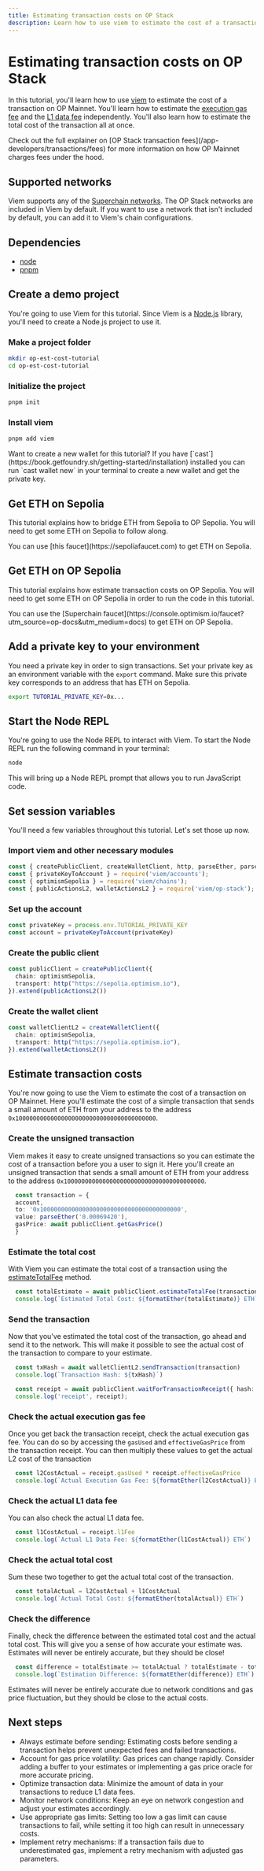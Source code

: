 ```yaml
---
title: Estimating transaction costs on OP Stack
description: Learn how to use viem to estimate the cost of a transaction on OP Stack.
---
```





# Estimating transaction costs on OP Stack

In this tutorial, you'll learn how to use [viem](https://viem.sh/op-stack/) to estimate the cost of a transaction on OP Mainnet.
You'll learn how to estimate the [execution gas fee](/app-developers/transactions/fees#execution-gas-fee) and the [L1 data fee](/app-developers/transactions/fees#l1-data-fee) independently.
You'll also learn how to estimate the total cost of the transaction all at once.

<Info>
  Check out the full explainer on [OP Stack transaction fees](/app-developers/transactions/fees) for more information on how OP Mainnet charges fees under the hood.
</Info>

## Supported networks

Viem supports any of the [Superchain networks](/superchain/networks).
The OP Stack networks are included in Viem by default.
If you want to use a network that isn't included by default, you can add it to Viem's chain configurations.

## Dependencies

*   [node](https://nodejs.org/en/)
*   [pnpm](https://pnpm.io/installation)

## Create a demo project

You're going to use Viem for this tutorial.
Since Viem is a [Node.js](https://nodejs.org/en/) library, you'll need to create a Node.js project to use it.

<Steps>
  <h3>Make a project folder</h3>

  ```bash
  mkdir op-est-cost-tutorial
  cd op-est-cost-tutorial
  ```

  <h3>Initialize the project</h3>

  ```bash
  pnpm init
  ```

  <h3>Install viem</h3>

  ```bash
  pnpm add viem
  ```
</Steps>

<Info>
  Want to create a new wallet for this tutorial?
  If you have [`cast`](https://book.getfoundry.sh/getting-started/installation) installed you can run `cast wallet new` in your terminal to create a new wallet and get the private key.
</Info>

## Get ETH on Sepolia

This tutorial explains how to bridge ETH from Sepolia to OP Sepolia.
You will need to get some ETH on Sepolia to follow along.

<Info>
  You can use [this faucet](https://sepoliafaucet.com) to get ETH on Sepolia.
</Info>

## Get ETH on OP Sepolia

This tutorial explains how estimate transaction costs on OP Sepolia.
You will need to get some ETH on OP Sepolia in order to run the code in this tutorial.

<Info>
  You can use the [Superchain faucet](https://console.optimism.io/faucet?utm_source=op-docs&utm_medium=docs) to get ETH on OP Sepolia.
</Info>

## Add a private key to your environment

You need a private key in order to sign transactions.
Set your private key as an environment variable with the `export` command.
Make sure this private key corresponds to an address that has ETH on Sepolia.

```bash
export TUTORIAL_PRIVATE_KEY=0x...
```

## Start the Node REPL

You're going to use the Node REPL to interact with Viem.
To start the Node REPL run the following command in your terminal:

```bash
node
```

This will bring up a Node REPL prompt that allows you to run JavaScript code.

## Set session variables

You'll need a few variables throughout this tutorial.
Let's set those up now.

<Steps>

<h3>Import viem and other necessary modules</h3>

```ts
const { createPublicClient, createWalletClient, http, parseEther, parseGwei, formatEther } = require('viem');
const { privateKeyToAccount } = require('viem/accounts');
const { optimismSepolia } = require('viem/chains');
const { publicActionsL2, walletActionsL2 } = require('viem/op-stack');
```

<h3>Set up the account</h3>

```ts
const privateKey = process.env.TUTORIAL_PRIVATE_KEY
const account = privateKeyToAccount(privateKey)
```

<h3>Create the public client</h3>

```ts
const publicClient = createPublicClient({
  chain: optimismSepolia,
  transport: http("https://sepolia.optimism.io"),
}).extend(publicActionsL2())
```

<h3>Create the wallet client</h3>

```ts
const walletClientL2 = createWalletClient({
  chain: optimismSepolia,
  transport: http("https://sepolia.optimism.io"),
}).extend(walletActionsL2())
```
</Steps>

## Estimate transaction costs

You're now going to use the Viem to estimate the cost of a transaction on OP Mainnet. 
Here you'll estimate the cost of a simple transaction that sends a small amount of ETH from your address to the address `0x1000000000000000000000000000000000000000`.

<Steps>
  <h3>Create the unsigned transaction</h3>

  Viem makes it easy to create unsigned transactions so you can estimate the cost of a transaction before you a user to sign it. 
  Here you'll create an unsigned transaction that sends a small amount of ETH from your address to the address `0x1000000000000000000000000000000000000000`. 

```ts
  const transaction = {
  account,
  to: '0x1000000000000000000000000000000000000000',
  value: parseEther('0.00069420'),
  gasPrice: await publicClient.getGasPrice() 
  }
```

  <h3>Estimate the total cost</h3>

  With Viem you can estimate the total cost of a transaction using the [estimateTotalFee](https://viem.sh/op-stack/actions/estimateTotalFee) method.

```ts
  const totalEstimate = await publicClient.estimateTotalFee(transaction)
  console.log(`Estimated Total Cost: ${formatEther(totalEstimate)} ETH`)
```

  <h3>Send the transaction</h3>

  Now that you've estimated the total cost of the transaction, go ahead and send it to the network.
  This will make it possible to see the actual cost of the transaction to compare to your estimate.

```ts
  const txHash = await walletClientL2.sendTransaction(transaction)
  console.log(`Transaction Hash: ${txHash}`)

  const receipt = await publicClient.waitForTransactionReceipt({ hash: txHash })
  console.log('receipt', receipt);
```

  <h3>Check the actual execution gas fee</h3>

  Once you get back the transaction receipt, check the actual execution gas fee.
  You can do so by accessing the `gasUsed` and `effectiveGasPrice` from the transaction receipt.
  You can then multiply these values to get the actual L2 cost of the transaction

```ts
  const l2CostActual = receipt.gasUsed * receipt.effectiveGasPrice
  console.log(`Actual Execution Gas Fee: ${formatEther(l2CostActual)} ETH`)
```

  <h3>Check the actual L1 data fee</h3>

  You can also check the actual L1 data fee.

```ts
  const l1CostActual = receipt.l1Fee
  console.log(`Actual L1 Data Fee: ${formatEther(l1CostActual)} ETH`)
```

  <h3>Check the actual total cost</h3>

  Sum these two together to get the actual total cost of the transaction.

```ts
  const totalActual = l2CostActual + l1CostActual
  console.log(`Actual Total Cost: ${formatEther(totalActual)} ETH`)
```

  <h3>Check the difference</h3>

  Finally, check the difference between the estimated total cost and the actual total cost.
  This will give you a sense of how accurate your estimate was.
  Estimates will never be entirely accurate, but they should be close!

```ts
  const difference = totalEstimate >= totalActual ? totalEstimate - totalActual : totalActual - totalEstimate
  console.log(`Estimation Difference: ${formatEther(difference)} ETH`)
```
</Steps>

<Info>
Estimates will never be entirely accurate due to network conditions and gas price fluctuation, but they should be close to the actual costs.
</Info>

## Next steps

*   Always estimate before sending: Estimating costs before sending a transaction helps prevent unexpected fees and failed transactions.
*   Account for gas price volatility: Gas prices can change rapidly. Consider adding a buffer to your estimates or implementing a gas price oracle for more accurate pricing.
*   Optimize transaction data: Minimize the amount of data in your transactions to reduce L1 data fees.
*   Monitor network conditions: Keep an eye on network congestion and adjust your estimates accordingly.
*   Use appropriate gas limits: Setting too low a gas limit can cause transactions to fail, while setting it too high can result in unnecessary costs.
*   Implement retry mechanisms: If a transaction fails due to underestimated gas, implement a retry mechanism with adjusted gas parameters.

